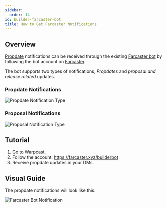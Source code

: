```yaml
---
sidebar:
  order: 14
id: builder-farcaster-bot
title: How to Get Farcaster Notifications
---
```


## Overview

[Propdate](/onboarding/builder-propdates) notifications can be received through the existing [Farcaster bot](https://github.com/BuilderOSS/builder-farcaster) by following the bot account on [Farcaster](https://farcaster.xyz/builderbot).

The bot supports two types of notifications, *Propdates* and *proposal and release related* updates.

### Propdate Notifications

![Propdate Notification Type](/guides/farcasterbotGuide/propdate-notification.jpeg)

### Proposal Notifications

![Proposal Notification Type](/guides/farcasterbotGuide/proposal-updates.jpeg)

## Tutorial

1. Go to Warpcast.
2. Follow the account: https://farcaster.xyz/builderbot
3. Receive propdate updates in your DMs.

## Visual Guide

The propdate notifications will look like this:

![Farcaster Bot Notification](/guides/farcasterbotGuide/farcasterbot.png)
